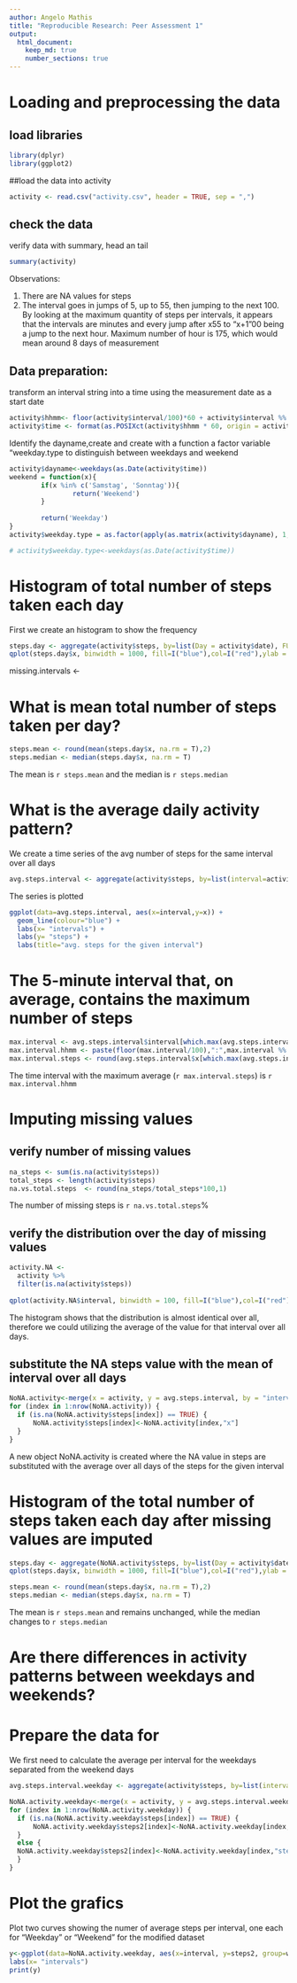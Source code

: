 ```yaml
---
author: Angelo Mathis 
title: "Reproducible Research: Peer Assessment 1"
output: 
  html_document:
    keep_md: true
    number_sections: true
---
```



# Loading and preprocessing the data

## load libraries
```r
library(dplyr)
library(ggplot2)
```

##load the data into activity
```r
activity <- read.csv("activity.csv", header = TRUE, sep = ",")

```

## check the data
verify data with summary, head an tail
```r
summary(activity)
```

Observations:

1. There are NA values for steps
2. The interval goes in jumps of 5, up to 55, then jumping to the next 100. By looking at the maximum quantity of steps per intervals, it appears that the intervals are minutes and every jump after x55 to "x+1"00 being a jump to the next hour. Maximum number of hour is 175, which would mean around 8 days of measurement

## Data preparation:
transform an interval string into a time using the measurement date as a start date

```r
activity$hhmm<- floor(activity$interval/100)*60 + activity$interval %% 100
activity$time <- format(as.POSIXct(activity$hhmm * 60, origin = activity$date, tz = "UTC"), "%Y-%m%-%d %H:%M")
```

Identify the dayname,create and create with a function a factor variable "weekday.type to distinguish between weekdays and weekend
```r
activity$dayname<-weekdays(as.Date(activity$time))
weekend = function(x){
        if(x %in% c('Samstag', 'Sonntag')){
                return('Weekend')
        }
        
        return('Weekday')
}
activity$weekday.type = as.factor(apply(as.matrix(activity$dayname), 1, weekend))

# activity$weekday.type<-weekdays(as.Date(activity$time))

```

# Histogram of total number of steps taken each day
First we create an histogram to show the frequency 

```r
steps.day <- aggregate(activity$steps, by=list(Day = activity$date), FUN = sum, na.rm = T)
qplot(steps.day$x, binwidth = 1000, fill=I("blue"),col=I("red"),ylab = "frequency", xlab = "Total number of steps each day")
```

missing.intervals <- 


# What is mean total number of steps taken per day?

```r
steps.mean <- round(mean(steps.day$x, na.rm = T),2)
steps.median <- median(steps.day$x, na.rm = T)

```

The mean is `r steps.mean` and the median is `r steps.median` 

# What is the average daily activity pattern?

We create a time series of the avg number of steps for the same interval over all days

```r
avg.steps.interval <- aggregate(activity$steps, by=list(interval=activity$interval), FUN=mean, na.rm=TRUE)
```


The series is plotted 

```r
ggplot(data=avg.steps.interval, aes(x=interval,y=x)) +
  geom_line(colour="blue") + 
  labs(x= "intervals") +
  labs(y= "steps") +
  labs(title="avg. steps for the given interval")
```

# The 5-minute interval that, on average, contains the maximum number of steps

```r
max.interval <- avg.steps.interval$interval[which.max(avg.steps.interval$x)]
max.interval.hhmm <- paste(floor(max.interval/100),":",max.interval %% 100)
max.interval.steps <- round(avg.steps.interval$x[which.max(avg.steps.interval$x)],2)
```

The time interval with the maximum average (`r max.interval.steps`) is `r max.interval.hhmm`

# Imputing missing values

## verify number of missing values


```r
na_steps <- sum(is.na(activity$steps))
total_steps <- length(activity$steps)
na.vs.total.steps  <- round(na_steps/total_steps*100,1)
```

The number of missing steps is `r na.vs.total.steps`%

## verify the distribution over the day of missing values

```r
activity.NA <- 
  activity %>% 
  filter(is.na(activity$steps))
  
qplot(activity.NA$interval, binwidth = 100, fill=I("blue"),col=I("red"),ylab = "frequency", xlab = "Total number of interval with no steps = NA")
```

The histogram shows that the distribution is almost identical over all, therefore we could utilizing the average of the value for that interval over all days.

## substitute the NA steps value with the mean of interval over all days
```r
NoNA.activity<-merge(x = activity, y = avg.steps.interval, by = "interval", all.x = TRUE)
for (index in 1:nrow(NoNA.activity)) {
  if (is.na(NoNA.activity$steps[index]) == TRUE) {
      NoNA.activity$steps[index]<-NoNA.activity[index,"x"]
  } 
}
```

A new object NoNA.activity is created where the NA value in steps are substituted with the average over all days of the steps for the given interval

# Histogram of the total number of steps taken each day after missing values are imputed

```r
steps.day <- aggregate(NoNA.activity$steps, by=list(Day = activity$date), FUN = sum, na.rm = T)
qplot(steps.day$x, binwidth = 1000, fill=I("blue"),col=I("red"),ylab = "frequency", xlab = "Total number of steps each day")
```
```r
steps.mean <- round(mean(steps.day$x, na.rm = T),2)
steps.median <- median(steps.day$x, na.rm = T)

```

The mean is `r steps.mean` and remains unchanged, while the median changes to `r steps.median` 

# Are there differences in activity patterns between weekdays and weekends?

# Prepare the data for 
We first need to calculate the average per interval for the weekdays separated from the weekend days


```r
avg.steps.interval.weekday <- aggregate(activity$steps, by=list(interval=activity$interval,weekday.type=activity$weekday.type), FUN=mean, na.rm=TRUE)

NoNA.activity.weekday<-merge(x = activity, y = avg.steps.interval.weekday, by = c("interval","weekday.type"), all.x = TRUE)
for (index in 1:nrow(NoNA.activity.weekday)) {
  if (is.na(NoNA.activity.weekday$steps[index]) == TRUE) {
      NoNA.activity.weekday$steps2[index]<-NoNA.activity.weekday[index,"x"]
  } 
  else {
  NoNA.activity.weekday$steps2[index]<-NoNA.activity.weekday[index,"steps"]
  }
}

```

# Plot the grafics

Plot two curves showing the numer of average steps per interval, one each for  "Weekday" or "Weekend" for the modified dataset
```r
y<-ggplot(data=NoNA.activity.weekday, aes(x=interval, y=steps2, group=weekday.type)) + geom_line(aes(color=weekday.type))+ facet_wrap(~ weekday.type, nrow=2) + ylab("number of steps") + labs(title="steps weekdays vs weekends") +
labs(x= "intervals") 
print(y)
```